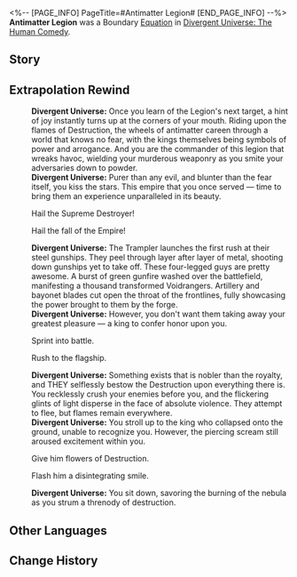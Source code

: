 <%-- [PAGE_INFO]
PageTitle=#Antimatter Legion#
[END_PAGE_INFO] --%>
{{Removed|Equation}}
{{Equation Infobox
|period   = The Human Comedy
|rarity   = boundary
|path1    = Destruction*16
|effect   = Spend 100 points of Energy to use the ability and achieve Boundary Resonance with the Path of Destruction, dealing Fire DMG to all enemies. Whenever a character is attacked or loses HP, they will gain an additional hit of DMG the next time the Boundary Resonance is triggered, up to {{Color|h|20}} hits.
|mentions = Antimatter Legion; Nanook
}}
'''Antimatter Legion''' was a Boundary [[Divergent Universe: The Human Comedy/Equations|Equation]] in [[Divergent Universe: The Human Comedy]].

==Story==
{{Description|To this day, you can still remember that sheer joy, when the implosion bomb devoured the Blue Robin star system in one fell swoop, the heavy air of destruction suffocating that ridged space. As the most decorated general of the empire, the allure of those so-called riches and glory have long been unable to slake your desire &mdash; you seek despair and destruction! You will toy with those rebels in the palm of your hand, sprinkling false hope on them, and then, when you lure them into your trap, you will absolutely shatter that hope.<br /><br />Then THEIR gaze finally falls upon you. As you hear the wails of the weak, the brands of Destruction sear into their bodies, and you savor this moment &mdash; you destroy your own self, and you are reborn anew. The mission that the Supreme Destroyer has entrusted unto you, a brutality that cannot be fettered surging through your chest... Your multitudes will all be transformed into balls of anti-matter flames, wreaking havoc across the battlefield with abandon, incapable of distinguishing friend from foe.}}
<!--
==Gameplay Notes==
* 
-->
==Extrapolation Rewind==
{{Dialogue Start}}
:'''Divergent Universe:''' Once you learn of the Legion's next target, a hint of joy instantly turns up at the corners of your mouth. Riding upon the flames of Destruction, the wheels of antimatter careen through a world that knows no fear, with the kings themselves being symbols of power and arrogance. And you are the commander of this legion that wreaks havoc, wielding your murderous weaponry as you smite your adversaries down to powder.
:'''Divergent Universe:''' Purer than any evil, and blunter than the fear itself, you kiss the stars. This empire that you once served &mdash; time to bring them an experience unparalleled in its beauty.
:{{DIcon|Arrow}} Hail the Supreme Destroyer!
:{{DIcon|Arrow}} Hail the fall of the Empire!
:'''Divergent Universe:''' The Trampler launches the first rush at their steel gunships. They peel through layer after layer of metal, shooting down gunships yet to take off. These four-legged guys are pretty awesome. A burst of green gunfire washed over the battlefield, manifesting a thousand transformed Voidrangers. Artillery and bayonet blades cut open the throat of the frontlines, fully showcasing the power brought to them by the forge.
:'''Divergent Universe:''' However, you don't want them taking away your greatest pleasure &mdash; a king to confer honor upon you.
:{{DIcon|Arrow}} Sprint into battle.
:{{DIcon|Arrow}} Rush to the flagship.
:'''Divergent Universe:''' Something exists that is nobler than the royalty, and THEY selflessly bestow the Destruction upon everything there is. You recklessly crush your enemies before you, and the flickering glints of light disperse in the face of absolute violence. They attempt to flee, but flames remain everywhere.
:'''Divergent Universe:''' You stroll up to the king who collapsed onto the ground, unable to recognize you. However, the piercing scream still aroused excitement within you.
:{{DIcon|Arrow}} Give him flowers of Destruction.
:{{DIcon|Arrow}} Flash him a disintegrating smile.
:'''Divergent Universe:''' You sit down, savoring the burning of the nebula as you strum a threnody of destruction.
{{Dialogue End}}

==Other Languages==
{{Other Languages
|en   = Antimatter Legion
|zhs  = 反物质军团
|zht  = 反物質軍團
|ja   = {{Rubi|反物質|はんぶっしつ}}レギオン
|ko   = 반물질 군단
|es   = Legión Antimateria
|fr   = Légion d'antimatière
|ru   = Легион Антиматерии
|th   = กองทัพ Antimatter
|vi   = Quân Đoàn Phản Vật Chất
|de   = Antimaterie-Legion
|id   = Antimatter Legion
|pt   = Legião Antimatéria
}}

==Change History==
{{Change History|2.3}}